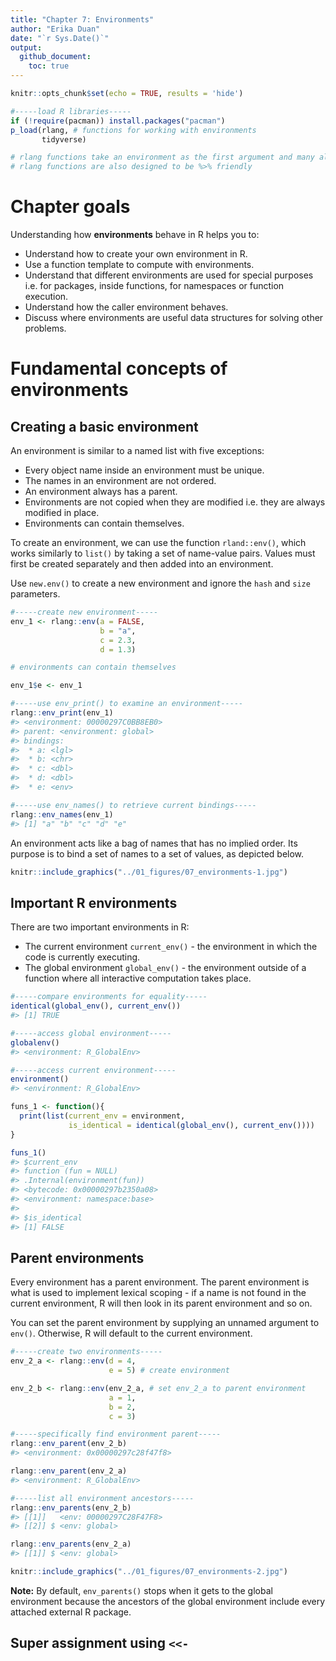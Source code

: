 ```yaml
---
title: "Chapter 7: Environments"  
author: "Erika Duan"
date: "`r Sys.Date()`"
output: 
  github_document:
    toc: true
---  
```


```r
knitr::opts_chunk$set(echo = TRUE, results = 'hide')
```

```r
#-----load R libraries-----   
if (!require(pacman)) install.packages("pacman")
p_load(rlang, # functions for working with environments  
       tidyverse)  

# rlang functions take an environment as the first argument and many also return an environment    
# rlang functions are also designed to be %>% friendly     
```


# Chapter goals   

Understanding how **environments** behave in R helps you to:  

+ Understand how to create your own environment in R.    
+ Use a function template to compute with environments. 
+ Understand that different environments are used for special purposes i.e. for packages, inside functions, for namespaces or function execution.    
+ Understand how the caller environment behaves.  
+ Discuss where environments are useful data structures for solving other problems.   


# Fundamental concepts of environments    


## Creating a basic environment  

An environment is similar to a named list with five exceptions:   

+ Every object name inside an environment must be unique.  
+ The names in an environment are not ordered.  
+ An environment always has a parent.  
+ Environments are not copied when they are modified i.e. they are always modified in place.    
+ Environments can contain themselves.  

To create an environment, we can use the function `rland::env()`, which works similarly to `list()` by taking a set of name-value pairs. Values must first be created separately and then added into an environment.   

Use `new.env()` to create a new environment and ignore the `hash` and `size` parameters.   

```r
#-----create new environment-----  
env_1 <- rlang::env(a = FALSE,
                    b = "a",
                    c = 2.3,
                    d = 1.3)   

# environments can contain themselves  

env_1$e <- env_1

#-----use env_print() to examine an environment-----  
rlang::env_print(env_1)
#> <environment: 00000297C0BB8EB0>
#> parent: <environment: global>
#> bindings:
#>  * a: <lgl>
#>  * b: <chr>
#>  * c: <dbl>
#>  * d: <dbl>
#>  * e: <env>  

#-----use env_names() to retrieve current bindings-----  
rlang::env_names(env_1)
#> [1] "a" "b" "c" "d" "e"     
```

An environment acts like a bag of names that has no implied order. Its purpose is to bind a set of names to a set of values, as depicted below.    

```r
knitr::include_graphics("../01_figures/07_environments-1.jpg")  
```


## Important R environments     

There are two important environments in R:  

+ The current environment `current_env()` - the environment in which the code is currently executing.  
+ The global environment `global_env()` - the environment outside of a function where all interactive computation takes place.  

```r
#-----compare environments for equality-----  
identical(global_env(), current_env()) 
#> [1] TRUE  

#-----access global environment-----  
globalenv()
#> <environment: R_GlobalEnv>

#-----access current environment-----
environment()
#> <environment: R_GlobalEnv>

funs_1 <- function(){
  print(list(current_env = environment,
             is_identical = identical(global_env(), current_env())))
}

funs_1()
#> $current_env
#> function (fun = NULL) 
#> .Internal(environment(fun))
#> <bytecode: 0x00000297b2350a08>
#> <environment: namespace:base>
#> 
#> $is_identical
#> [1] FALSE
```


## Parent environments  

Every environment has a parent environment. The parent environment is what is used to implement lexical scoping - if a name is not found in the current environment, R will then look in its parent environment and so on.  

You can set the parent environment by supplying an unnamed argument to `env()`. Otherwise, R will default to the current environment.     

```r
#-----create two environments-----  
env_2_a <- rlang::env(d = 4,
                      e = 5) # create environment   

env_2_b <- rlang::env(env_2_a, # set env_2_a to parent environment  
                      a = 1,
                      b = 2,
                      c = 3)  

#-----specifically find environment parent-----
rlang::env_parent(env_2_b)
#> <environment: 0x00000297c28f47f8>  

rlang::env_parent(env_2_a)
#> <environment: R_GlobalEnv>   

#-----list all environment ancestors-----  
rlang::env_parents(env_2_b)
#> [[1]]   <env: 00000297C28F47F8>
#> [[2]] $ <env: global>  

rlang::env_parents(env_2_a) 
#> [[1]] $ <env: global>   
```

```r
knitr::include_graphics("../01_figures/07_environments-2.jpg")  
```

**Note:** By default, `env_parents()` stops when it gets to the global environment because the ancestors of the global environment include every attached external R package.  


## Super assignment using `<<-`  

